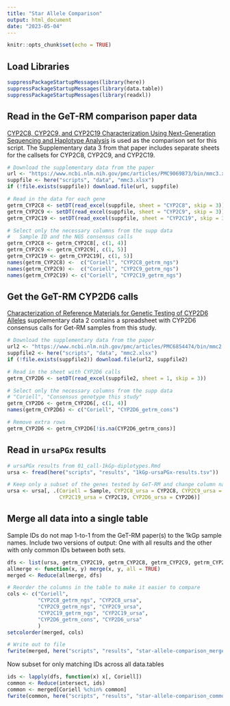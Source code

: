 ```yaml
---
title: "Star Allele Comparison"
output: html_document
date: "2023-05-04"
---
```


```r
knitr::opts_chunk$set(echo = TRUE)
```

## Load Libraries

```r
suppressPackageStartupMessages(library(here))
suppressPackageStartupMessages(library(data.table))
suppressPackageStartupMessages(library(readxl))
```

## Read in the GeT-RM comparison paper data

[CYP2C8, CYP2C9, and CYP2C19 Characterization Using Next-Generation Sequencing and Haplotype Analysis](https://pubmed.ncbi.nlm.nih.gov/35134542/) is used as the comparison 
set for this script. The Supplementary data 3 from that paper includes separate 
sheets for the callsets for CYP2C8, CYP2C9, and CYP2C19.

```r
# Download the supplementary data from the paper
url <- "https://www.ncbi.nlm.nih.gov/pmc/articles/PMC9069873/bin/mmc3.xlsx"
suppfile <- here("scripts", "data", "mmc3.xlsx")
if (!file.exists(suppfile)) download.file(url, suppfile)

# Read in the data for each gene
getrm_CYP2C8 <- setDT(read_excel(suppfile, sheet = "CYP2C8", skip = 3))
getrm_CYP2C9 <- setDT(read_excel(suppfile, sheet = "CYP2C9", skip = 3))
getrm_CYP2C19 <- setDT(read_excel(suppfile, sheet = "CYP2C19", skip = 3)) 

# Select only the necessary columns from the supp data
#   Sample ID and the NGS consensus calls
getrm_CYP2C8 <- getrm_CYP2C8[, c(1, 4)]
getrm_CYP2C9 <- getrm_CYP2C9[, c(1, 5)]
getrm_CYP2C19 <- getrm_CYP2C19[, c(1, 5)]
names(getrm_CYP2C8) <-  c("Coriell", "CYP2C8_getrm_ngs")
names(getrm_CYP2C9) <-  c("Coriell", "CYP2C9_getrm_ngs")
names(getrm_CYP2C19) <- c("Coriell", "CYP2C19_getrm_ngs")
```

## Get the GeT-RM CYP2D6 calls

[Characterization of Reference Materials for Genetic Testing of CYP2D6 Alleles](https://www.ncbi.nlm.nih.gov/pmc/articles/PMC6854474/) supplementary 
data 2 contains a spreadsheet with CYP2D6 consensus calls for Get-RM samples
from this study.

```r
# Download the supplementary data from the paper
url2 <- "https://www.ncbi.nlm.nih.gov/pmc/articles/PMC6854474/bin/mmc2.xlsx"
suppfile2 <- here("scripts", "data", "mmc2.xlsx")
if (!file.exists(suppfile2)) download.file(url2, suppfile2)

# Read in the sheet with CYP2D6 calls
getrm_CYP2D6 <- setDT(read_excel(suppfile2, sheet = 1, skip = 3))

# Select only the necessary columns from the supp data
# "Coriell", "Consensus genotype this study"
getrm_CYP2D6 <- getrm_CYP2D6[, c(1, 4)]
names(getrm_CYP2D6) <- c("Coriell", "CYP2D6_getrm_cons")

# Remove extra rows
getrm_CYP2D6 <- getrm_CYP2D6[!is.na(CYP2D6_getrm_cons)]
```

## Read in `ursaPGx` results

```r
# ursaPGx results from 01_call-1kGp-diplotypes.Rmd
ursa <- fread(here("scripts", "results", "1kGp-ursaPGx-results.tsv"))

# Keep only a subset of the genes tested by GeT-RM and change column names
ursa <- ursa[, .(Coriell = Sample, CYP2C8_ursa = CYP2C8, CYP2C9_ursa = CYP2C9,
                 CYP2C19_ursa = CYP2C19, CYP2D6_ursa = CYP2D6)]
```

## Merge all data into a single table

Sample IDs do not map 1-to-1 from the GeT-RM paper(s) to the 1kGp sample names. 
Include two versions of output: One with all results and the other with only
common IDs between both sets.

```r
dfs <- list(ursa, getrm_CYP2C19, getrm_CYP2C8, getrm_CYP2C9, getrm_CYP2D6)
allmerge <- function(x, y) merge(x, y, all = TRUE)
merged <- Reduce(allmerge, dfs)

# Reorder the columns in the table to make it easier to compare
cols <- c("Coriell",
          "CYP2C8_getrm_ngs", "CYP2C8_ursa", 
          "CYP2C9_getrm_ngs", "CYP2C9_ursa", 
          "CYP2C19_getrm_ngs", "CYP2C19_ursa",
          "CYP2D6_getrm_cons", "CYP2D6_ursa"
          )
setcolorder(merged, cols)

# Write out to file
fwrite(merged, here("scripts", "results", "star-allele-comparison_merged.tsv"), sep = "\t")
```

Now subset for only matching IDs across all data.tables

```r
ids <- lapply(dfs, function(x) x[, Coriell])
common <- Reduce(intersect, ids)
common <- merged[Coriell %chin% common]
fwrite(common, here("scripts", "results", "star-allele-comparison_common.tsv"), sep = "\t")
```
